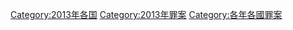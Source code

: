 [[Category:2013年各国|Category:2013年各国]]
[[Category:2013年罪案|Category:2013年罪案]]
[[Category:各年各國罪案|Category:各年各國罪案]]
